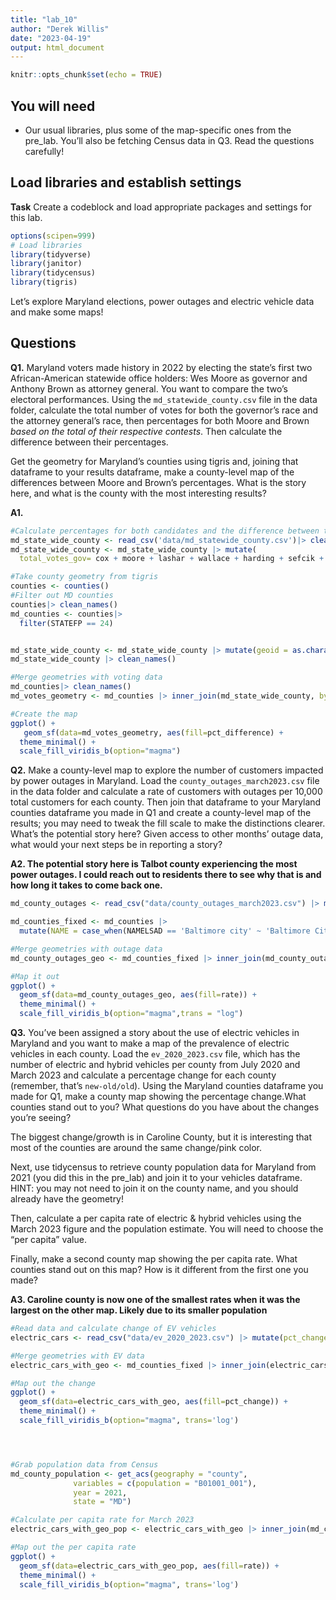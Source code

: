 ```yaml
---
title: "lab_10"
author: "Derek Willis"
date: "2023-04-19"
output: html_document
---
```


```r
knitr::opts_chunk$set(echo = TRUE)
```

## You will need

-   Our usual libraries, plus some of the map-specific ones from the pre_lab. You'll also be fetching Census data in Q3. Read the questions carefully!

## Load libraries and establish settings

**Task** Create a codeblock and load appropriate packages and settings for this lab.

```r
options(scipen=999)
# Load libraries
library(tidyverse)
library(janitor)
library(tidycensus)
library(tigris)
```

Let's explore Maryland elections, power outages and electric vehicle data and make some maps!

## Questions

**Q1.** Maryland voters made history in 2022 by electing the state's first two African-American statewide office holders: Wes Moore as governor and Anthony Brown as attorney general. You want to compare the two's electoral performances. Using the `md_statewide_county.csv` file in the data folder, calculate the total number of votes for both the governor's race and the attorney general's race, then percentages for both Moore and Brown *based on the total of their respective contests*. Then calculate the difference between their percentages.

Get the geometry for Maryland's counties using tigris and, joining that dataframe to your results dataframe, make a county-level map of the differences between Moore and Brown's percentages. What is the story here, and what is the county with the most interesting results?

**A1.**

```r
#Calculate percentages for both candidates and the difference between them per county
md_state_wide_county <- read_csv('data/md_statewide_county.csv')|> clean_names()
md_state_wide_county <- md_state_wide_county |> mutate(
  total_votes_gov= cox + moore + lashar + wallace + harding + sefcik + gov_writein, total_votes_ag= brown + peroutka + ag_writein, pct_moore= moore/(total_votes_gov)*100, pct_brown= brown/(total_votes_ag)*100, pct_difference= pct_moore-pct_brown )


```

```r
#Take county geometry from tigris
counties <- counties()
#Filter out MD counties
counties|> clean_names()
md_counties <- counties|>
  filter(STATEFP == 24)


md_state_wide_county <- md_state_wide_county |> mutate(geoid = as.character(geoid))
md_state_wide_county |> clean_names()
```

```r
#Merge geometries with voting data
md_counties|> clean_names()
md_votes_geometry <- md_counties |> inner_join(md_state_wide_county, by = c ('GEOID'='geoid'))
```

```r
#Create the map
ggplot() +
   geom_sf(data=md_votes_geometry, aes(fill=pct_difference) +
  theme_minimal() +
  scale_fill_viridis_b(option="magma")

```

**Q2.** Make a county-level map to explore the number of customers impacted by power outages in Maryland. Load the `county_outages_march2023.csv` file in the data folder and calculate a rate of customers with outages per 10,000 total customers for each county. Then join that dataframe to your Maryland counties dataframe you made in Q1 and create a county-level map of the results; you may need to tweak the fill scale to make the distinctions clearer. What's the potential story here? Given access to other months' outage data, what would your next steps be in reporting a story?

**A2. The potential story here is Talbot county experiencing the most power outages. I could reach out to residents there to see why that is and how long it takes to come back one.**

```r
md_county_outages <- read_csv("data/county_outages_march2023.csv") |> mutate(rate = outage_customers/total_customers*10000)

md_counties_fixed <- md_counties |> 
  mutate(NAME = case_when(NAMELSAD == 'Baltimore city' ~ 'Baltimore City',.default = NAME ))


```

```r
#Merge geometries with outage data
md_county_outages_geo <- md_counties_fixed |> inner_join(md_county_outages, by=c('NAME'='county'))

```

```r
#Map it out
ggplot() +
  geom_sf(data=md_county_outages_geo, aes(fill=rate)) +
  theme_minimal() +
  scale_fill_viridis_b(option="magma",trans = "log")

```

**Q3.** You've been assigned a story about the use of electric vehicles in Maryland and you want to make a map of the prevalence of electric vehicles in each county. Load the `ev_2020_2023.csv` file, which has the number of electric and hybrid vehicles per county from July 2020 and March 2023 and calculate a percentage change for each county (remember, that's `new-old/old`). Using the Maryland counties dataframe you made for Q1, make a county map showing the percentage change.What counties stand out to you? What questions do you have about the changes you're seeing?

The biggest change/growth is in Caroline County, but it is interesting that most of the counties are around the same change/pink color.

Next, use tidycensus to retrieve county population data for Maryland from 2021 (you did this in the pre_lab) and join it to your vehicles dataframe. HINT: you may not need to join it on the county name, and you should already have the geometry!

Then, calculate a per capita rate of electric & hybrid vehicles using the March 2023 figure and the population estimate. You will need to choose the "per capita" value.

Finally, make a second county map showing the per capita rate. What counties stand out on this map? How is it different from the first one you made?

**A3. Caroline county is now one of the smallest rates when it was the largest on the other map. Likely due to its smaller population**

```r
#Read data and calculate change of EV vehicles
electric_cars <- read_csv("data/ev_2020_2023.csv") |> mutate(pct_change = (march_2023-july_2020)/july_2020 *100)

```

```r
#Merge geometries with EV data
electric_cars_with_geo <- md_counties_fixed |> inner_join(electric_cars, by=c('NAME'='county'))

```

```r
#Map out the change
ggplot() +
  geom_sf(data=electric_cars_with_geo, aes(fill=pct_change)) +
  theme_minimal() +
  scale_fill_viridis_b(option="magma", trans='log')





```

```r
#Grab population data from Census
md_county_population <- get_acs(geography = "county",
              variables = c(population = "B01001_001"),
              year = 2021,
              state = "MD")
```

```r
#Calculate per capita rate for March 2023
electric_cars_with_geo_pop <- electric_cars_with_geo |> inner_join(md_county_population, by=('GEOID')) |> mutate(rate = march_2023/estimate*10000)
```

```r
#Map out the per capita rate
ggplot() +
  geom_sf(data=electric_cars_with_geo_pop, aes(fill=rate)) +
  theme_minimal() +
  scale_fill_viridis_b(option="magma", trans='log')
```
